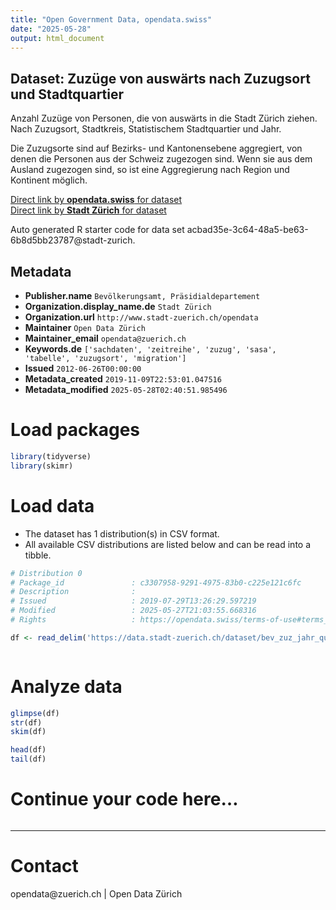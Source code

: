 ```yaml
---
title: "Open Government Data, opendata.swiss"
date: "2025-05-28"
output: html_document
---
```


## Dataset: Zuzüge von auswärts nach Zuzugsort und Stadtquartier


Anzahl Zuzüge von Personen, die von auswärts in die Stadt Zürich ziehen. Nach Zuzugsort, Stadtkreis, Statistischem Stadtquartier und Jahr.

Die Zuzugsorte sind auf Bezirks- und Kantonensebene aggregiert, von denen die Personen aus der Schweiz zugezogen sind. Wenn sie aus dem Ausland zugezogen sind, so ist eine Aggregierung nach Region und Kontinent möglich.


[Direct link by **opendata.swiss** for dataset](https://opendata.swiss/de/dataset/zuzuge-nach-zuzugsort-und-stadtquartier-seit-19932)<br>
[Direct link by **Stadt Zürich** for dataset](https://data.stadt-zuerich.ch/dataset/bev_zuz_jahr_quartier_od3511)

Auto generated R starter code for data set acbad35e-3c64-48a5-be63-6b8d5bb23787@stadt-zurich.

## Metadata

- **Publisher.name** `Bevölkerungsamt, Präsidialdepartement`
- **Organization.display_name.de** `Stadt Zürich`
- **Organization.url** `http://www.stadt-zuerich.ch/opendata`
- **Maintainer** `Open Data Zürich`
- **Maintainer_email** `opendata@zuerich.ch`
- **Keywords.de** `['sachdaten', 'zeitreihe', 'zuzug', 'sasa', 'tabelle', 'zuzugsort', 'migration']`
- **Issued** `2012-06-26T00:00:00`
- **Metadata_created** `2019-11-09T22:53:01.047516`
- **Metadata_modified** `2025-05-28T02:40:51.985496`


# Load packages

```r

library(tidyverse)
library(skimr)

```

# Load data

-   The dataset has 1 distribution(s) in CSV format.
-   All available CSV distributions are listed below and can be read into a tibble.

```r

# Distribution 0
# Package_id               : c3307958-9291-4975-83b0-c225e121c6fc
# Description              : 
# Issued                   : 2019-07-29T13:26:29.597219
# Modified                 : 2025-05-27T21:03:55.668316
# Rights                   : https://opendata.swiss/terms-of-use#terms_open

df <- read_delim('https://data.stadt-zuerich.ch/dataset/bev_zuz_jahr_quartier_od3511/download/BEV351OD3511.csv')



```

# Analyze data

```r

glimpse(df)
str(df)
skim(df)

head(df)
tail(df)

```

# Continue your code here...

```r

```

------------------------------------------------------------------------

# Contact

opendata@zuerich.ch | Open Data Zürich
